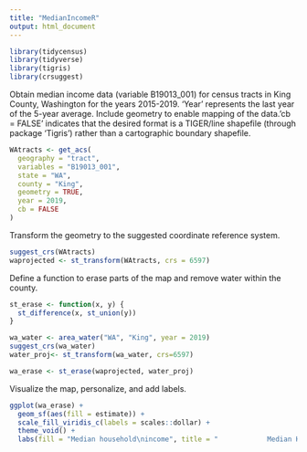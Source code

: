 ---
title: "MedianIncomeR"
output: html_document
---

```{r}
library(tidycensus)
library(tidyverse)
library(tigris)
library(crsuggest)
```

Obtain median income data (variable B19013_001) for census tracts in King County, Washington for the years 2015-2019. 'Year' represents the last year of the 5-year average. Include geometry to enable mapping of the data.'cb = FALSE' indicates that the desired format is a TIGER/line shapefile (through package 'Tigris') rather than a cartographic boundary shapefile.

```{r}
WAtracts <- get_acs(
  geography = "tract",
  variables = "B19013_001", 
  state = "WA", 
  county = "King", 
  geometry = TRUE, 
  year = 2019,
  cb = FALSE
)
```

Transform the geometry to the suggested coordinate reference system. 

```{r}
suggest_crs(WAtracts)
waprojected <- st_transform(WAtracts, crs = 6597)
```

Define a function to erase parts of the map and remove water within the county.

```{r}
st_erase <- function(x, y) {
  st_difference(x, st_union(y))
}

wa_water <- area_water("WA", "King", year = 2019) 
suggest_crs(wa_water)
water_proj<- st_transform(wa_water, crs=6597)

wa_erase <- st_erase(waprojected, water_proj)
```

Visualize the map, personalize, and add labels.

```{r}
ggplot(wa_erase) + 
  geom_sf(aes(fill = estimate)) + 
  scale_fill_viridis_c(labels = scales::dollar) + 
  theme_void() + 
  labs(fill = "Median household\nincome", title = "            Median Household Income in King County, Washington")
```

